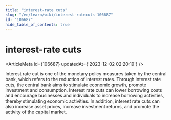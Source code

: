```yaml
---
title: "interest-rate cuts"
slug: "/en/learn/wiki/interest-ratecuts-106687"
id: "106687"
hide_table_of_contents: true
---
```



# interest-rate cuts

<ArticleMeta id={106687} updatedAt={'2023-12-02 02:20:19'} />
<div className='border-solid border-b border-t-0 my-4 border-[var(--ifm-color-gray-300)]' />

Interest rate cut is one of the monetary policy measures taken by the central bank, which refers to the reduction of interest rates. Through interest rate cuts, the central bank aims to stimulate economic growth, promote investment and consumption. Interest rate cuts can lower borrowing costs and encourage businesses and individuals to increase borrowing activities, thereby stimulating economic activities. In addition, interest rate cuts can also increase asset prices, increase investment returns, and promote the activity of the capital market.
